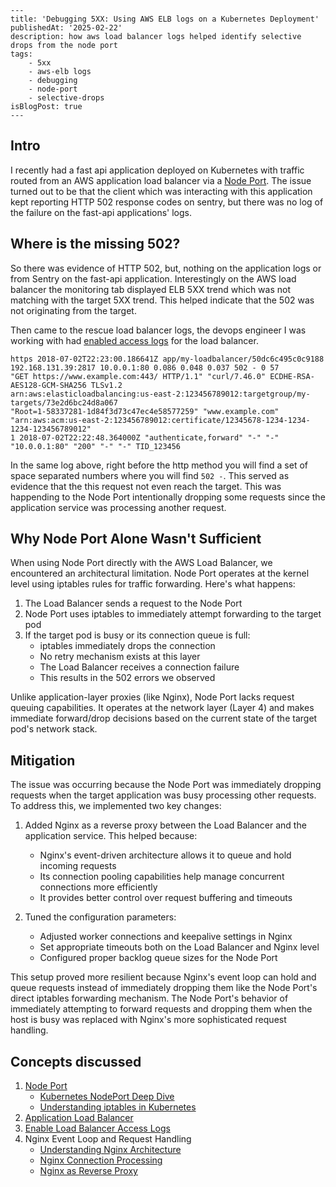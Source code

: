     ---
    title: 'Debugging 5XX: Using AWS ELB logs on a Kubernetes Deployment'
    publishedAt: '2025-02-22'
    description: how aws load balancer logs helped identify selective drops from the node port
    tags:
        - 5xx
        - aws-elb logs
        - debugging
        - node-port
        - selective-drops
    isBlogPost: true
    ---

## Intro

I recently had a fast api application deployed on Kubernetes with traffic routed from an AWS application load balancer via a [Node Port](https://www.tkng.io/services/nodeport/).
The issue turned out to be that the client which was interacting with this application kept reporting HTTP 502 response codes on sentry,
but there was no log of the failure on the fast-api applications' logs.

## Where is the missing 502?

So there was evidence of HTTP 502, but, nothing on the application logs or from Sentry on the fast-api application. Interestingly on the
AWS load balancer the monitoring tab displayed ELB 5XX trend which was not matching with the target 5XX trend. This helped indicate that
the 502 was not originating from the target. 

Then came to the rescue load balancer logs, the devops engineer I was working with had [enabled access logs](https://docs.aws.amazon.com/elasticloadbalancing/latest/application/enable-access-logging.html) for the load balancer.

```
https 2018-07-02T22:23:00.186641Z app/my-loadbalancer/50dc6c495c0c9188 
192.168.131.39:2817 10.0.0.1:80 0.086 0.048 0.037 502 - 0 57 
"GET https://www.example.com:443/ HTTP/1.1" "curl/7.46.0" ECDHE-RSA-AES128-GCM-SHA256 TLSv1.2 
arn:aws:elasticloadbalancing:us-east-2:123456789012:targetgroup/my-targets/73e2d6bc24d8a067
"Root=1-58337281-1d84f3d73c47ec4e58577259" "www.example.com" "arn:aws:acm:us-east-2:123456789012:certificate/12345678-1234-1234-1234-123456789012"
1 2018-07-02T22:22:48.364000Z "authenticate,forward" "-" "-" "10.0.0.1:80" "200" "-" "-" TID_123456
```

In the same log above, right before the http method you will find a set of space separated numbers where you will find `502 -`. This served as evidence that 
the this request not even reach the target. This was happending to the Node Port intentionally dropping some requests since the application service was processing
another request. 

## Why Node Port Alone Wasn't Sufficient

When using Node Port directly with the AWS Load Balancer, we encountered an architectural limitation. Node Port operates at the kernel level using iptables rules for traffic forwarding. Here's what happens:

1. The Load Balancer sends a request to the Node Port
2. Node Port uses iptables to immediately attempt forwarding to the target pod
3. If the target pod is busy or its connection queue is full:
   - iptables immediately drops the connection
   - No retry mechanism exists at this layer
   - The Load Balancer receives a connection failure
   - This results in the 502 errors we observed

Unlike application-layer proxies (like Nginx), Node Port lacks request queuing capabilities. It operates at the network layer (Layer 4) and makes immediate forward/drop decisions based on the current state of the target pod's network stack.

## Mitigation

The issue was occurring because the Node Port was immediately dropping requests when the target application was busy processing other requests. To address this, we implemented two key changes:

1. Added Nginx as a reverse proxy between the Load Balancer and the application service. This helped because:
   - Nginx's event-driven architecture allows it to queue and hold incoming requests
   - Its connection pooling capabilities help manage concurrent connections more efficiently
   - It provides better control over request buffering and timeouts

2. Tuned the configuration parameters:
   - Adjusted worker connections and keepalive settings in Nginx
   - Set appropriate timeouts both on the Load Balancer and Nginx level
   - Configured proper backlog queue sizes for the Node Port

This setup proved more resilient because Nginx's event loop can hold and queue requests instead of immediately dropping them like the Node Port's direct iptables forwarding mechanism. The Node Port's behavior of immediately attempting to forward requests and dropping them when the host is busy was replaced with Nginx's more sophisticated request handling.

## Concepts discussed

1. [Node Port](https://www.tkng.io/services/nodeport/)
   - [Kubernetes NodePort Deep Dive](https://kubernetes.io/docs/concepts/services-networking/service/#type-nodeport)
   - [Understanding iptables in Kubernetes](https://kubernetes.io/docs/concepts/services-networking/service/#virtual-ips-and-service-proxies)
2. [Application Load Balancer](https://docs.aws.amazon.com/elasticloadbalancing/latest/application/load-balancer-access-logs.html)
3. [Enable Load Balancer Access Logs](https://docs.aws.amazon.com/elasticloadbalancing/latest/application/enable-access-logging.html)
4. Nginx Event Loop and Request Handling
   - [Understanding Nginx Architecture](https://www.nginx.com/blog/inside-nginx-how-we-designed-for-performance-scale/)
   - [Nginx Connection Processing](https://nginx.org/en/docs/events.html)
   - [Nginx as Reverse Proxy](https://docs.nginx.com/nginx/admin-guide/web-server/reverse-proxy/)
